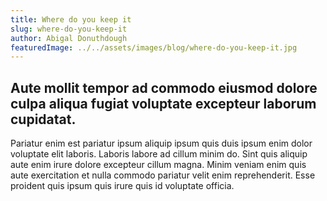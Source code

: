```yaml
---
title: Where do you keep it
slug: where-do-you-keep-it
author: Abigal Donuthdough
featuredImage: ../../assets/images/blog/where-do-you-keep-it.jpg
---
```


## Aute mollit tempor ad commodo eiusmod dolore culpa aliqua fugiat voluptate excepteur laborum cupidatat.

Pariatur enim est pariatur ipsum aliquip ipsum quis duis ipsum enim dolor voluptate elit laboris. Laboris labore ad cillum minim do. Sint quis aliquip aute enim irure dolore excepteur cillum magna. Minim veniam enim quis aute exercitation et nulla commodo pariatur velit enim reprehenderit. Esse proident quis ipsum quis irure quis id voluptate officia.
